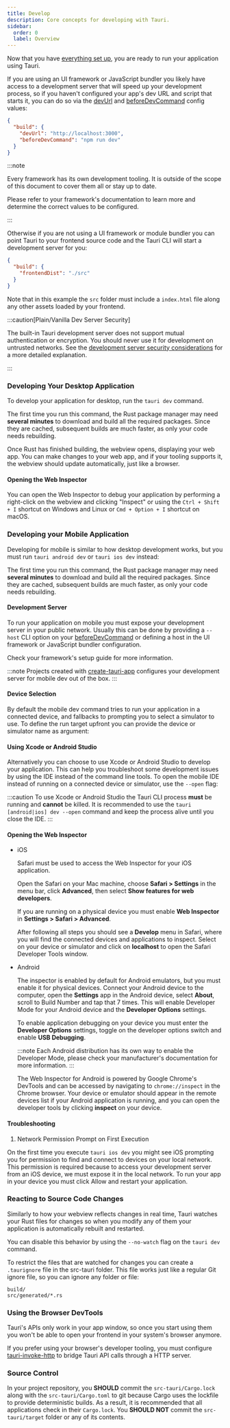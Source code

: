 ```yaml
---
title: Develop
description: Core concepts for developing with Tauri.
sidebar:
  order: 0
  label: Overview
---
```



Now that you have [everything set up](../start/), you are ready to run your application using Tauri.

If you are using an UI framework or JavaScript bundler you likely have access to a development server
that will speed up your development process, so if you haven't configured your app's dev URL and script
that starts it, you can do so via the [devUrl](../reference/config.md#devurl) and
[beforeDevCommand](../reference/config.md#beforedevcommand) config values:

```json title=tauri.conf.json
{
  "build": {
    "devUrl": "http://localhost:3000",
    "beforeDevCommand": "npm run dev"
  }
}
```

:::note

Every framework has its own development tooling. It is outside of the scope of this document to cover them all or stay up to date.

Please refer to your framework's documentation to learn more and determine the correct values to be configured.

:::

Otherwise if you are not using a UI framework or module bundler you can point Tauri to your frontend source code
and the Tauri CLI will start a development server for you:

```json title=tauri.conf.json
{
  "build": {
    "frontendDist": "./src"
  }
}
```

Note that in this example the `src` folder must include a `index.html` file along any other assets loaded by your frontend.

:::caution[Plain/Vanilla Dev Server Security]

The built-in Tauri development server does not support mutual authentication
or encryption. You should never use it for development on untrusted networks.
See the [development server security considerations](/security/lifecycle#development-server)
for a more detailed explanation.

:::

### Developing Your Desktop Application

To develop your application for desktop, run the `tauri dev` command.

<CommandTabs
  npm="npm run tauri dev"
  yarn="yarn tauri dev"
  pnpm="pnpm tauri dev"
  cargo="cargo tauri dev"
/>

The first time you run this command, the Rust package manager may need **several minutes** to download and build all the required packages.
Since they are cached, subsequent builds are much faster, as only your code needs rebuilding.

Once Rust has finished building, the webview opens, displaying your web app.
You can make changes to your web app, and if your tooling supports it, the webview should update automatically, just like a browser.

#### Opening the Web Inspector

You can open the Web Inspector to debug your application by performing a right-click on the webview and clicking "Inspect" or
using the `Ctrl + Shift + I` shortcut on Windows and Linux or `Cmd + Option + I` shortcut on macOS.

### Developing your Mobile Application

Developing for mobile is similar to how desktop development works, but you must run `tauri android dev` or `tauri ios dev` instead:

<CommandTabs
  npm="npm run tauri [android|ios] dev"
  yarn="yarn tauri [android|ios] dev"
  pnpm="pnpm tauri [android|ios] dev"
  cargo="cargo tauri [android|ios] dev"
/>

The first time you run this command, the Rust package manager may need **several minutes** to download and build all the required packages.
Since they are cached, subsequent builds are much faster, as only your code needs rebuilding.

#### Development Server

To run your application on mobile you must expose your development server in your public network.
Usually this can be done by providing a `--host` CLI option on your [beforeDevCommand](../reference/config.md#beforedevcommand)
or defining a host in the UI framework or JavaScript bundler configuration.

Check your framework's setup guide for more information.

:::note
Projects created with [create-tauri-app](https://github.com/tauri-apps/create-tauri-app) configures
your development server for mobile dev out of the box.
:::

#### Device Selection

By default the mobile dev command tries to run your application in a connected device,
and fallbacks to prompting you to select a simulator to use.
To define the run target upfront you can provide the device or simulator name as argument:

<CommandTabs
  npm="npm run tauri ios dev 'iPhone 15'"
  yarn="yarn tauri ios dev 'iPhone 15'"
  pnpm="pnpm tauri ios dev 'iPhone 15'"
  cargo="cargo tauri ios dev 'iPhone 15'"
/>

#### Using Xcode or Android Studio

Alternatively you can choose to use Xcode or Android Studio to develop your application.
This can help you troubleshoot some development issues by using the IDE instead of the command line tools.
To open the mobile IDE instead of running on a connected device or simulator, use the `--open` flag:

<CommandTabs
  npm="npm run tauri [android|ios] dev --open"
  yarn="yarn tauri [android|ios] dev --open"
  pnpm="pnpm tauri [android|ios] dev --open"
  cargo="cargo tauri [android|ios] dev --open"
/>

:::caution
To use Xcode or Android Studio the Tauri CLI process **must** be running and **cannot** be killed.
It is recommended to use the `tauri [android|ios] dev --open` command and keep the process alive until you close the IDE.
:::

#### Opening the Web Inspector

- iOS

  Safari must be used to access the Web Inspector for your iOS application.

  Open the Safari on your Mac machine, choose **Safari > Settings** in the menu bar, click **Advanced**, then select **Show features for web developers**.

  If you are running on a physical device you must enable **Web Inspector** in **Settings > Safari > Advanced**.

  After following all steps you should see a **Develop** menu in Safari, where you will find the connected devices and applications to inspect.
  Select on your device or simulator and click on **localhost** to open the Safari Developer Tools window.

- Android

  The inspector is enabled by default for Android emulators, but you must enable it for physical devices.
  Connect your Android device to the computer, open the **Settings** app in the Android device, select **About**, scroll to Build Number and tap that 7 times.
  This will enable Developer Mode for your Android device and the **Developer Options** settings.

  To enable application debugging on your device you must enter the **Developer Options** settings, toggle on the developer options switch
  and enable **USB Debugging**.

  :::note
  Each Android distribution has its own way to enable the Developer Mode, please check your manufacturer's documentation for more information.
  :::

  The Web Inspector for Android is powered by Google Chrome's DevTools and can be accessed by navigating to `chrome://inspect` in the Chrome browser.
  Your device or emulator should appear in the remote devices list if your Android application is running, and you can open the developer tools
  by clicking **inspect** on your device.

#### Troubleshooting

1. Network Permission Prompt on First Execution

On the first time you execute `tauri ios dev` you might see iOS prompting you for permission to find and connect
to devices on your local network. This permission is required because to access your development server from an iOS device,
we must expose it in the local network. To run your app in your device you must click Allow and restart your application.

### Reacting to Source Code Changes

Similarly to how your webview reflects changes in real time,
Tauri watches your Rust files for changes so when you modify any of them your application is automatically rebuilt and restarted.

You can disable this behavior by using the `--no-watch` flag on the `tauri dev` command.

To restrict the files that are watched for changes you can create a `.taurignore` file in the src-tauri folder.
This file works just like a regular Git ignore file, so you can ignore any folder or file:

```filename=.taurignore
build/
src/generated/*.rs
```

### Using the Browser DevTools

Tauri's APIs only work in your app window, so once you start using them you won't be able to open your frontend in your system's browser anymore.

If you prefer using your browser's developer tooling, you must configure [tauri-invoke-http](https://github.com/tauri-apps/tauri-invoke-http)
to bridge Tauri API calls through a HTTP server.

### Source Control

In your project repository, you **SHOULD** commit the `src-tauri/Cargo.lock` along with the `src-tauri/Cargo.toml` to git
because Cargo uses the lockfile to provide deterministic builds. As a result, it is recommended that all applications check in
their `Cargo.lock`. You **SHOULD NOT** commit the `src-tauri/target` folder or any of its contents.
